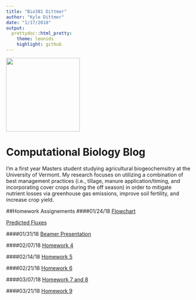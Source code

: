 ```yaml
---
title: "Bio381 Dittmer"
author: "Kyle Dittmer"
date: "1/17/2018"
output: 
  prettydoc::html_pretty:
    theme: leonids
    highlight: github
---
```

<img src="FieldSelfie.jpg" width="200" height="200" />

# Computational Biology Blog

I'm a first year Masters student studying agricultural biogeochemsitry at the University of Vermont. My research focuses on utilizing a combination of best management practices (i.e., tillage, manure application/timing, and incorporating cover crops during the off season) in order to mitigate nutrient losses via greenhouse gas emissions, improve soil fertility, and increase crop yield. 

##Homework Assignements
####01/24/18
[Flowchart](TheisFlowChartBetter.png) 

[Predicted Fluxes](PredictedFluxes.pdf)

####01/31/18
[Beamer Presentation](FirstBeamerPresentation.pdf)

####02/07/18
[Homework 4](Homework4.html)

####02/14/18
[Homework 5](Homework5.html)

####02/21/18
[Homework 6](Homework6.html)

####03/07/18
[Homework 7 and 8](Homework7.html)

####03/21/18
[Homework 9](Homework_9.html)


 